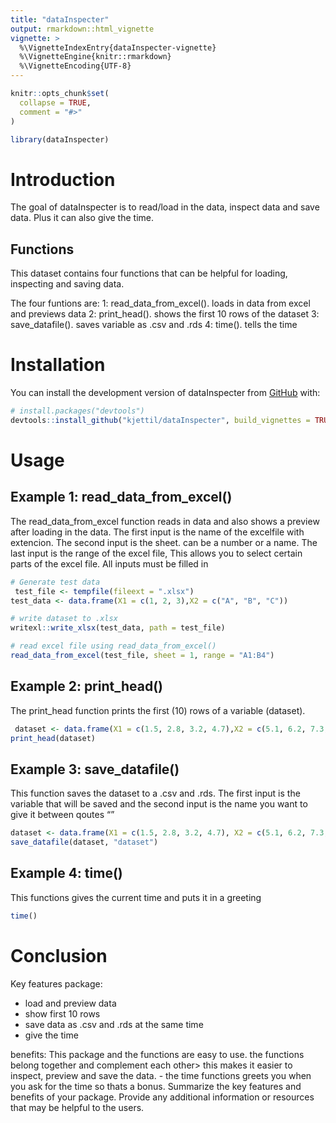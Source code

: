 ```yaml
---
title: "dataInspecter"
output: rmarkdown::html_vignette
vignette: >
  %\VignetteIndexEntry{dataInspecter-vignette}
  %\VignetteEngine{knitr::rmarkdown}
  %\VignetteEncoding{UTF-8}
---
```


```r
knitr::opts_chunk$set(
  collapse = TRUE,
  comment = "#>"
)
```

```r
library(dataInspecter)
```

# Introduction

The goal of dataInspecter is to read/load in the data, inspect data and save data. Plus it can also give the time.


## Functions
This dataset contains four functions that can be helpful for loading, inspecting and saving data. 

The four funtions are:
1: read_data_from_excel(). loads in data from excel and previews data
2: print_head(). shows the first 10 rows of the dataset
3: save_datafile(). saves variable as .csv and .rds
4: time(). tells the time


# Installation

You can install the development version of dataInspecter from [GitHub](https://github.com/) with:

``` r
# install.packages("devtools")
devtools::install_github("kjettil/dataInspecter", build_vignettes = TRUE)
```

# Usage
## Example 1: read_data_from_excel()
The read_data_from_excel function reads in data and also shows a preview after loading in the data. The first input is the name of the excelfile with extencion. The second input is the sheet. can be a number or a name. The last input is the range of the excel file, This allows you to select certain parts of the excel file. All inputs must be filled in

```r
# Generate test data
 test_file <- tempfile(fileext = ".xlsx")
test_data <- data.frame(X1 = c(1, 2, 3),X2 = c("A", "B", "C"))

# write dataset to .xlsx
writexl::write_xlsx(test_data, path = test_file)

# read excel file using read_data_from_excel()
read_data_from_excel(test_file, sheet = 1, range = "A1:B4")
```

## Example 2: print_head()

The print_head function prints the first (10) rows of a variable (dataset).
```r
 dataset <- data.frame(X1 = c(1.5, 2.8, 3.2, 4.7),X2 = c(5.1, 6.2, 7.3, 8.4),X3 = c(9.9, 10.2, 11.5, 12.8))
print_head(dataset)
```


## Example 3: save_datafile()

This function saves the dataset to a .csv and .rds. The first input is the variable that will be saved and the second input is the name you want to give it between qoutes ""

```r
dataset <- data.frame(X1 = c(1.5, 2.8, 3.2, 4.7), X2 = c(5.1, 6.2, 7.3, 8.4), X3 = c(9.9, 10.2, 11.5, 12.8))
save_datafile(dataset, "dataset")
```


## Example 4: time()

This functions gives the current time and puts it in a greeting

```r
time()
```

# Conclusion
Key features package:

- load and preview data
- show first 10 rows
- save data as .csv and .rds at the same time
- give the time

benefits:
This package and the functions are easy to use. the functions belong together and complement each other> this makes it easier to inspect, preview and save the data. 
- the time functions greets you when you ask for the time so thats a bonus.
Summarize the key features and benefits of your package. Provide any additional information or resources that may be helpful to the users.
